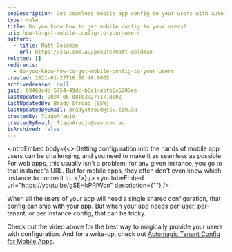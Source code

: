 ```yaml
---
seoDescription: Get seamless mobile app config to your users with automagic solutions for per-user and instance configurations.
type: rule
title: Do you know how to get mobile config to your users?
uri: how-to-get-mobile-config-to-your-users
authors:
  - title: Matt Goldman
    url: https://ssw.com.au/people/matt-goldman
related: []
redirects:
  - do-you-know-how-to-get-mobile-config-to-your-users
created: 2021-01-27T16:06:48.000Z
archivedreason: null
guid: 69460c4b-5754-49dc-b8c1-abfb5c5207ee
lastUpdated: 2024-06-08T03:27:17.000Z
lastUpdatedBy: Brady Stroud [SSW]
lastUpdatedByEmail: bradystroud@ssw.com.au
createdBy: TiagoAraujo
createdByEmail: TiagoAraujo@ssw.com.au
isArchived: false
---
```


<introEmbed
  body={<>
Getting configuration into the hands of mobile app users can be challenging, and you need to make it as seamless as possible. For web apps, this usually isn't a problem; for any given instance, you go to that instance's URL. But for mobile apps, they often don't even know which instance to connect to.
  </>}
/>
<youtubeEmbed url="https://youtu.be/gSEHkPRiWco" description={""} />

When all the users of your app will need a single shared configuration, that config can ship with your app. But when your app needs per-user, per-tenant, or per instance config, that can be tricky.

Check out the video above for the best way to magically provide your users with configuration. And for a write-up, check out [Automagic Tenant Config for Mobile Apps](https://goforgoldman.com/posts/automagic-mobile-config/).
